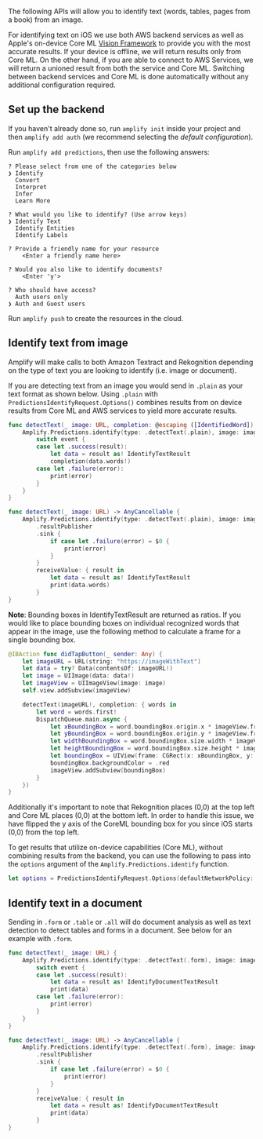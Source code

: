 The following APIs will allow you to identify text (words, tables, pages from a book) from an image.

For identifying text on iOS we use both AWS backend services as well as Apple's on-device Core ML [Vision Framework](https://developer.apple.com/documentation/vision) to provide you with the most accurate results.  If your device is offline, we will return results only from Core ML.  On the other hand, if you are able to connect to AWS Services, we will return a unioned result from both the service and Core ML.  Switching between backend services and Core ML is done automatically without any additional configuration required.

## Set up the backend

If you haven't already done so, run `amplify init` inside your project and then `amplify add auth` (we recommend selecting the *default configuration*).

Run `amplify add predictions`, then use the following answers:

```console
? Please select from one of the categories below
❯ Identify
  Convert
  Interpret
  Infer
  Learn More

? What would you like to identify? (Use arrow keys)
❯ Identify Text
  Identify Entities
  Identify Labels

? Provide a friendly name for your resource
    <Enter a friendly name here>

? Would you also like to identify documents?
    <Enter 'y'> 

? Who should have access?
  Auth users only
❯ Auth and Guest users
```

Run `amplify push` to create the resources in the cloud.

## Identify text from image

Amplify will make calls to both Amazon Textract and Rekognition depending on the type of text you are looking to identify (i.e. image or document).

If you are detecting text from an image you would send in `.plain` as your text format as shown below.  Using `.plain` with `PredictionsIdentifyRequest.Options()` combines results from on device results from Core ML and AWS services to yield more accurate results.

<BlockSwitcher>

<CodeBlock name="Listener (iOS 11+)">

```swift
func detectText(_ image: URL, completion: @escaping ([IdentifiedWord]) -> Void) {
    Amplify.Predictions.identify(type: .detectText(.plain), image: image) { event in
        switch event {
        case let .success(result):
            let data = result as! IdentifyTextResult
            completion(data.words!)
        case let .failure(error):
            print(error)
        }
    }
}
```

</CodeBlock>

<CodeBlock name="Combine (iOS 13+)">

```swift
func detectText(_ image: URL) -> AnyCancellable {
    Amplify.Predictions.identify(type: .detectText(.plain), image: image)
        .resultPublisher
        .sink {
            if case let .failure(error) = $0 {
                print(error)
            }
        }
        receiveValue: { result in
            let data = result as! IdentifyTextResult
            print(data.words)
        }
}
```

</CodeBlock>

</BlockSwitcher>


**Note**: Bounding boxes in IdentifyTextResult are returned as ratios. If you would like to place bounding boxes on individual recognized words that appear in the image, use the following method to calculate a frame for a single bounding box.

```swift 
@IBAction func didTapButton(_ sender: Any) {
    let imageURL = URL(string: "https://imageWithText")
    let data = try? Data(contentsOf: imageURL!)
    let image = UIImage(data: data!)
    let imageView = UIImageView(image: image)
    self.view.addSubview(imageView)

    detectText(imageURL!, completion: { words in
        let word = words.first!
        DispatchQueue.main.async {
            let xBoundingBox = word.boundingBox.origin.x * imageView.frame.size.width
            let yBoundingBox = word.boundingBox.origin.y * imageView.frame.size.height
            let widthBoundingBox = word.boundingBox.size.width * imageView.frame.size.width
            let heightBoundingBox = word.boundingBox.size.height * imageView.frame.size.height
            let boundingBox = UIView(frame: CGRect(x: xBoundingBox, y: yBoundingBox, width: widthBoundingBox, height: heightBoundingBox))
            boundingBox.backgroundColor = .red
            imageView.addSubview(boundingBox)
        }
    })
}
```
Additionally it's important to note that Rekognition places (0,0) at the top left and Core ML places (0,0) at the bottom left. In order to handle this issue, we have flipped the y axis of the CoreML bounding box for you since iOS starts (0,0) from the top left.


To get results that utilize on-device capabilities (Core ML), without combining results from the backend, you can use the following to pass into the `options` argument of the `Amplify.Predictions.identify` function.
```swift
let options = PredictionsIdentifyRequest.Options(defaultNetworkPolicy: .offline, pluginOptions: nil)
```

## Identify text in a document

Sending in `.form` or `.table` or `.all` will do document analysis as well as text detection to detect tables and forms in a document. See below for an example with `.form`.

<BlockSwitcher>

<CodeBlock name="Listener (iOS 11+)">

```swift
func detectText(_ image: URL) {
    Amplify.Predictions.identify(type: .detectText(.form), image: image) { event in
        switch event {
        case let .success(result):
            let data = result as! IdentifyDocumentTextResult
            print(data)
        case let .failure(error):
            print(error)
        }
    }
}
```

</CodeBlock>

<CodeBlock name="Combine (iOS 13+)">

```swift
func detectText(_ image: URL) -> AnyCancellable {
    Amplify.Predictions.identify(type: .detectText(.form), image: image)
        .resultPublisher
        .sink {
            if case let .failure(error) = $0 {
                print(error)
            }
        }
        receiveValue: { result in
            let data = result as! IdentifyDocumentTextResult
            print(data)
        }
}
```

</CodeBlock>

</BlockSwitcher>
